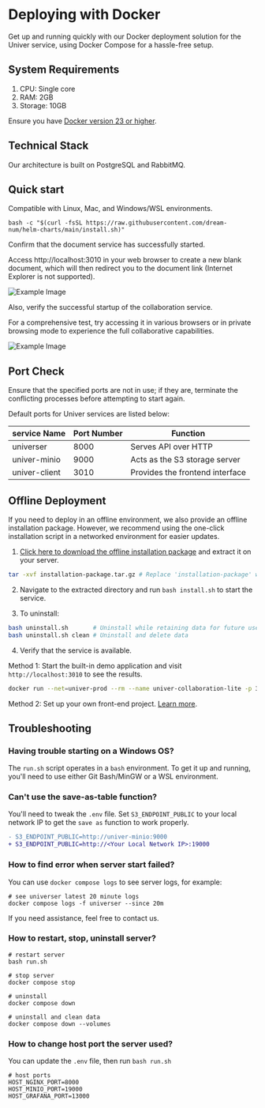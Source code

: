 
# Deploying with Docker

<BadgeGroup values={[UniverTypes.GENERAL]} value={UniverTypes.GENERAL} />

Get up and running quickly with our Docker deployment solution for the Univer service, using Docker Compose for a hassle-free setup.

## System Requirements

1. CPU: Single core
2. RAM: 2GB
3. Storage: 10GB

Ensure you have [Docker version 23 or higher](https://docs.docker.com/engine/install/).

## Technical Stack

Our architecture is built on PostgreSQL and RabbitMQ.

## Quick start

Compatible with Linux, Mac, and Windows/WSL environments.

```
bash -c "$(curl -fsSL https://raw.githubusercontent.com/dream-num/helm-charts/main/install.sh)"
```

Confirm that the document service has successfully started.

Access http://localhost:3010 in your web browser to create a new blank document, which will then redirect you to the document link (Internet Explorer is not supported).

![Example Image](./docker/img1.png)

Also, verify the successful startup of the collaboration service.

For a comprehensive test, try accessing it in various browsers or in private browsing mode to experience the full collaborative capabilities.

![Example Image](./docker/img2.png)

## Port Check

Ensure that the specified ports are not in use; if they are, terminate the conflicting processes before attempting to start again.

Default ports for Univer services are listed below:

| service Name | Port Number |  	Function |
| --- | --- | --- |
| universer | 8000 | Serves API over HTTP |
| univer-minio | 9000 | Acts as the S3 storage server |
| univer-client | 3010 | Provides the frontend interface |

## Offline Deployment <a id="offline-deployment"></a>

If you need to deploy in an offline environment, we also provide an offline installation package. However, we recommend using the one-click installation script in a networked environment for easier updates.

1. [Click here to download the offline installation package](/releases/univer-server/download) and extract it on your server.

```bash
tar -xvf installation-package.tar.gz # Replace 'installation-package' with the actual file name
```

2. Navigate to the extracted directory and run `bash install.sh` to start the service.

3. To uninstall:

```bash
bash uninstall.sh       # Uninstall while retaining data for future use
bash uninstall.sh clean # Uninstall and delete data
```

4. Verify that the service is available.

Method 1: Start the built-in demo application and visit `http://localhost:3010` to see the results.
```bash
docker run --net=univer-prod --rm --name univer-collaboration-lite -p 3010:3010 univer-acr-registry.cn-shenzhen.cr.aliyuncs.com/release/univer-collaboration-lite:latest
```

Method 2: Set up your own front-end project. [Learn more](/guides/sheet/getting-started/quickstart#install-and-run-the-frontend).

## Troubleshooting

### Having trouble starting on a Windows OS?

The `run.sh` script operates in a `bash` environment. To get it up and running, you'll need to use either Git Bash/MinGW or a WSL environment.

### Can't use the save-as-table function?

You'll need to tweak the `.env` file. Set `S3_ENDPOINT_PUBLIC` to your local network IP to get the `save as` function to work properly.

```diff
- S3_ENDPOINT_PUBLIC=http://univer-minio:9000
+ S3_ENDPOINT_PUBLIC=http://<Your Local Network IP>:19000
```

### How to find error when server start failed?

You can use `docker compose logs` to see server logs, for example:
```shell
# see universer latest 20 minute logs
docker compose logs -f universer --since 20m
```

If you need assistance, feel free to contact us.

### How to restart, stop, uninstall server?

```shell
# restart server
bash run.sh

# stop server
docker compose stop

# uninstall
docker compose down

# uninstall and clean data
docker compose down --volumes
```

### How to change host port the server used?

You can update the `.env` file, then run `bash run.sh`

```
# host ports
HOST_NGINX_PORT=8000
HOST_MINIO_PORT=19000
HOST_GRAFANA_PORT=13000
```
